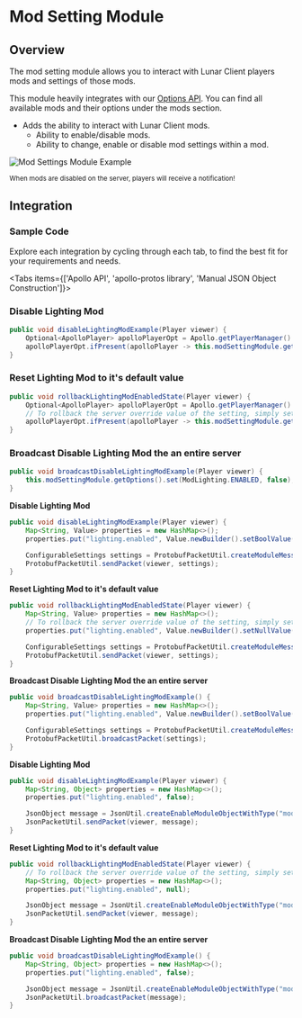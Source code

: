 
# Mod Setting Module

## Overview

The mod setting module allows you to interact with Lunar Client players mods and settings of those mods.

This module heavily integrates with our [Options API](/apollo/developers/options).
You can find all available mods and their options under the mods section.

- Adds the ability to interact with Lunar Client mods.
  - Ability to enable/disable mods.
  - Ability to change, enable or disable mod settings within a mod.

![Mod Settings Module Example](https://i.imgur.com/KJqpGfa.png#center)

<div style={{ textAlign: "center" }}>
    <small>When mods are disabled on the server, players will receive a notification!</small>
</div>

## Integration

### Sample Code
Explore each integration by cycling through each tab, to find the best fit for your requirements and needs.

<Tabs items={['Apollo API', 'apollo-protos library', 'Manual JSON Object Construction']}>

<Tab>

### Disable Lighting Mod

```java
public void disableLightingModExample(Player viewer) {
    Optional<ApolloPlayer> apolloPlayerOpt = Apollo.getPlayerManager().getPlayer(viewer.getUniqueId());
    apolloPlayerOpt.ifPresent(apolloPlayer -> this.modSettingModule.getOptions().set(apolloPlayer, ModLighting.ENABLED, false));
}
```

### Reset Lighting Mod to it's default value

```java
public void rollbackLightingModEnabledState(Player viewer) {
    Optional<ApolloPlayer> apolloPlayerOpt = Apollo.getPlayerManager().getPlayer(viewer.getUniqueId());
    // To rollback the server override value of the setting, simply set the value to "null"
    apolloPlayerOpt.ifPresent(apolloPlayer -> this.modSettingModule.getOptions().set(apolloPlayer, ModLighting.ENABLED, null));
}
```

### Broadcast Disable Lighting Mod the an entire server

```java
public void broadcastDisableLightingModExample(Player viewer) {
    this.modSettingModule.getOptions().set(ModLighting.ENABLED, false);
}
```

</Tab>

<Tab>

**Disable Lighting Mod**

```java
public void disableLightingModExample(Player viewer) {
    Map<String, Value> properties = new HashMap<>();
    properties.put("lighting.enabled", Value.newBuilder().setBoolValue(false).build());

    ConfigurableSettings settings = ProtobufPacketUtil.createModuleMessage("mod_setting", properties);
    ProtobufPacketUtil.sendPacket(viewer, settings);
}
```

**Reset Lighting Mod to it's default value**

```java
public void rollbackLightingModEnabledState(Player viewer) {
    Map<String, Value> properties = new HashMap<>();
    // To rollback the server override value of the setting, simply set the value to "null"
    properties.put("lighting.enabled", Value.newBuilder().setNullValue(NullValue.NULL_VALUE).build());

    ConfigurableSettings settings = ProtobufPacketUtil.createModuleMessage("mod_setting", properties);
    ProtobufPacketUtil.sendPacket(viewer, settings);
}
```

**Broadcast Disable Lighting Mod the an entire server**

```java
public void broadcastDisableLightingModExample() {
    Map<String, Value> properties = new HashMap<>();
    properties.put("lighting.enabled", Value.newBuilder().setBoolValue(false).build());

    ConfigurableSettings settings = ProtobufPacketUtil.createModuleMessage("mod_setting", properties);
    ProtobufPacketUtil.broadcastPacket(settings);
}
```

</Tab>

<Tab>

**Disable Lighting Mod**

```java
public void disableLightingModExample(Player viewer) {
    Map<String, Object> properties = new HashMap<>();
    properties.put("lighting.enabled", false);

    JsonObject message = JsonUtil.createEnableModuleObjectWithType("mod_setting", properties);
    JsonPacketUtil.sendPacket(viewer, message);
}
```

**Reset Lighting Mod to it's default value**

```java
public void rollbackLightingModEnabledState(Player viewer) {
    // To rollback the server override value of the setting, simply set the value to "null"
    Map<String, Object> properties = new HashMap<>();
    properties.put("lighting.enabled", null);

    JsonObject message = JsonUtil.createEnableModuleObjectWithType("mod_setting", properties);
    JsonPacketUtil.sendPacket(viewer, message);
}
```

**Broadcast Disable Lighting Mod the an entire server**

```java
public void broadcastDisableLightingModExample() {
    Map<String, Object> properties = new HashMap<>();
    properties.put("lighting.enabled", false);

    JsonObject message = JsonUtil.createEnableModuleObjectWithType("mod_setting", properties);
    JsonPacketUtil.broadcastPacket(message);
}
```

</Tab>

</Tabs>
